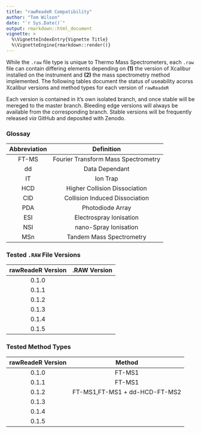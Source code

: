 ```yaml
---
title: "rawReadeR Compatibility"
author: "Tom Wilson"
date: "`r Sys.Date()`"
output: rmarkdown::html_document
vignette: >
  %\VignetteIndexEntry{Vignette Title}
  %\VignetteEngine{rmarkdown::render()}
---
```



While the `.raw` file type is unique to Thermo Mass Spectrometers, each `.raw` file can contain differing elements depending on __(1)__ the version of Xcalibur installed on the instrument and __(2)__ the mass spectrometry method implemented. The following tables document the status of useability acorss Xcalibur versions and method types for each version of `rawReadeR`

Each version is contained in it's own isolated branch, and once stable will be mereged to the master branch. Bleeding edge versions will always be available from the corresponding branch. Stable versions will be frequently released _via_ GitHub and deposited with Zenodo.


### Glossay

|Abbreviation|Definition|
|:----------:|:--------:|
| FT-MS|Fourier Transform Mass Spectrometry
| dd| Data Dependant
| IT| Ion Trap
| HCD| Higher Collision Dissociation
| CID| Collision Induced Dissociation
| PDA| Photodiode Array
| ESI| Electrospray Ionisation
| NSI| nano-Spray Ionisation
| MSn| Tandem Mass Spectrometry



### Tested `.RAW` File Versions


|rawReadeR Version   | .RAW Version|
|:--------------------:|:-------------:|
|0.1.0| 
|0.1.1|
|0.1.2| 
|0.1.3|
|0.1.4|
|0.1.5|


### Tested Method Types


|rawReadeR Version     | Method
|:--------------------:|:-------------:|
|0.1.0| FT-MS1
|0.1.1| FT-MS1
|0.1.2| FT-MS1,FT-MS1 + dd-HCD-FT-MS2
|0.1.3|
|0.1.4|
|0.1.5|
